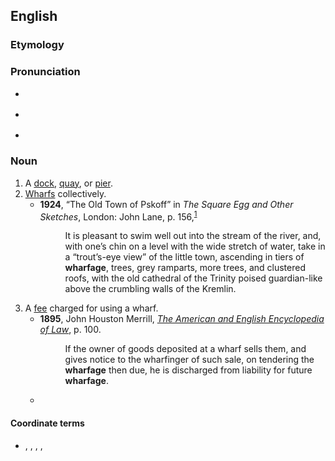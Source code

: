 ==English==

===Etymology===
{{suffix|wharf|age|lang=en}}

===Pronunciation===
* {{a|RP}} {{IPA|/ˈwɔː.fɪd͡ʒ/|lang=en}}
* {{a|GA}} {{IPA|/ˈwɔɹ.fɪd͡ʒ/|lang=en}}
* {{a|wine/whine}} {{IPA|/ˈhwɔɹ.fɪd͡ʒ/|lang=en}}

===Noun===
{{en-noun|~}}

# A [[dock]], [[quay]], or [[pier]].
# [[wharf|Wharfs]] collectively.
#* '''1924''', {{w|Saki}} “The Old Town of Pskoff” in ''The Square Egg and Other Sketches'', London: John Lane, p. 156,<sup>[https://catalog.hathitrust.org/Record/006498595]</sup>
#*: It is pleasant to swim well out into the stream of the river, and, with one’s chin on a level with the wide stretch of water, take in a “trout’s-eye view” of the little town, ascending in tiers of '''wharfage''', trees, grey ramparts, more trees, and clustered roofs, with the old cathedral of the Trinity poised guardian-like above the crumbling walls of the Kremlin.
# A [[fee]] charged for using a wharf.
#* '''1895''', John Houston Merrill, ''[http://books.google.com/books?id=rZ0BAAAAYAAJ&pg=PA100&dq=wharfage&ei=BY_TRr_eCqGQogKL3rzQBw The American and English Encyclopedia of Law]'', p. 100.
#*: If the owner of goods deposited at a wharf sells them, and gives notice to the wharfinger of such sale, on tendering the '''wharfage''' then due, he is discharged from liability for future '''wharfage'''.
#* {{quote-book|title=Water terminal and transfer facilities|page=537|author=United States. Army. Corps of Engineers|year=1913|passage=the '''wharfage''' or shorage rates are 10 cents per cord of wood, 10 cents per thousand feet of lumber, and 1 cent per tie, and these rates do not include handling}}

====Coordinate terms====
* {{sense|wharf usage fee}} {{l|en|shorage}}, {{l|en|demurrage}}, {{l|en|cranage}}, {{l|en|tonnage}}, {{l|en|shippage}}